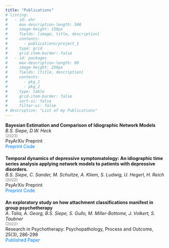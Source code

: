 ```yaml
---
title: "Publications"
# listing:
#   - id: ehr
#     max-description-length: 500
#     image-height: 150px
#     fields: [image, title, description]
#     contents: 
#       - publications/project_1
#     type: grid
#     grid-item-border: false
#   - id: packages
#     max-description-length: 80
#     image-height: 250px
#     fields: [title, description]
#     contents: 
#       - pkg_1
#       - pkg_2
#     type: table
#     grid-item-border: false
#     sort-ui: false
#     filter-ui: false
# description: "List of my Publications"
---
```

```{=html}


<head>
    <style>
        <!-- body { -->
        <!--     font-family: Arial, sans-serif; -->
        <!-- } -->

        .publication {
            margin-bottom: 20px;
        }

        .title {
            font-weight: bold;
        }

        .authors {
            font-style: italic;
        }

        .year {
            font-size: 12px;
            color: #777;
        }

        .link, .code-link {
            font-size: 14px;
            color: #007bff;
            text-decoration: none;
        }

        .link:hover, .code-link:hover {
            text-decoration: underline;
        }
    </style>
</head>

<body>
    <div class="publication">
        <div class="title">Bayesian Estimation and Comparison of Idiographic Network Models</div>
        <div class="authors">B.S. Siepe, D.W. Heck</div>
        <div class="year">(2023)</div>
        <div class="journal">PsyArXiv Preprint</div>
        <a class="link" href="https://doi.org/10.31234/osf.io/uwfjc">Preprint</a>
        <a class="code-link" href="https://github.com/bsiepe/var-compare">Code</a>
    </div>

    <div class="publication">
        <div class="title">Temporal dynamics of depressive symptomatology: An idiographic time series analysis applying network models to patients with depressive disorders.</div>
        <div class="authors">B.S. Siepe, C. Sander, M. Schultze, A. Kliem, S. Ludwig, U. Hegerl, H. Reich</div>
        <div class="year">(2022)</div>
        <div class="journal">PsyArXiv Preprint</div>
        <a class="link" href="https://doi.org/10.31234/osf.io/hnw69">Preprint</a>
        <a class="code-link" href="https://github.com/bsiepe/steady_tvvar">Code</a>
    </div>

    <div class="publication">
        <div class="title">An exploratory study on how attachment classifications manifest in group psychotherapy</div>
        <div class="authors">A. Talia, A. Georg, B.S. Siepe, S. Gullo, M. Miller-Bottome, J. Volkert, S. Taubner</div>
        <div class="year">(2022)</div>
        <div class="journal">Research in Psychotherapy: Psychopathology, Process and Outcome, 25(3), 286-298</div>
        <a class="link" href="https://doi.org/10.4081/ripppo.2022.653">Published Paper</a>
    </div>
</body>
```
